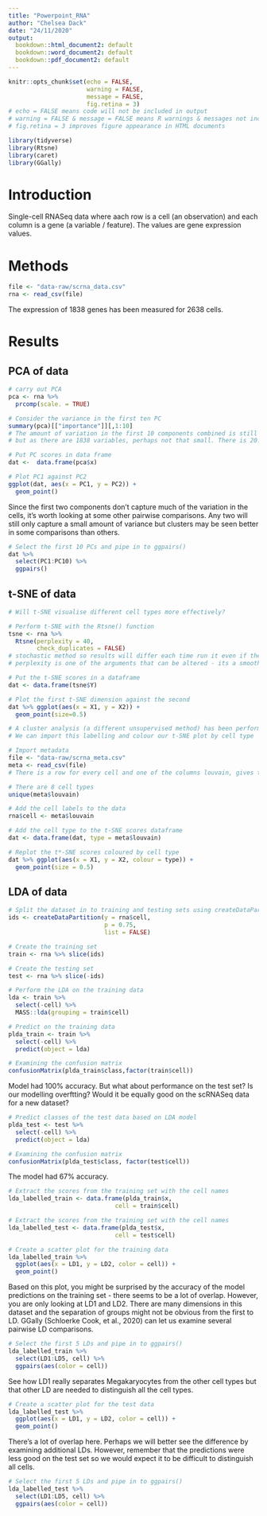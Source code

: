 ```yaml
---
title: "Powerpoint_RNA"
author: "Chelsea Dack"
date: "24/11/2020"
output: 
  bookdown::html_document2: default
  bookdown::word_document2: default
  bookdown::pdf_document2: default
---
```


<!-- set default code chunk options -->
```r
knitr::opts_chunk$set(echo = FALSE, 
                      warning = FALSE,
                      message = FALSE,
                      fig.retina = 3)
# echo = FALSE means code will not be included in output
# warning = FALSE & message = FALSE means R warnings & messages not included
# fig.retina = 3 improves figure appearance in HTML documents
```

<!-- insert code chunk for package loading -->
```r
library(tidyverse)
library(Rtsne)
library(caret)
library(GGally)
```

# Introduction
Single-cell RNASeq data where aach row is a cell (an observation) and each column is a gene (a variable / feature). The values are gene expression values.

# Methods
```r
file <- "data-raw/scrna_data.csv"
rna <- read_csv(file)
```
The expression of 1838 genes has been measured for 2638 cells.

# Results

## PCA of data

```r
# carry out PCA
pca <- rna %>% 
  prcomp(scale. = TRUE)

# Consider the variance in the first ten PC
summary(pca)[["importance"]][,1:10]
# The amount of variation in the first 10 components combined is still quite small (6.49%)
# but as there are 1838 variables, perhaps not that small. There is 20.71% in the first 100
```

```r
# Put PC scores in data frame
dat <-  data.frame(pca$x)

# Plot PC1 against PC2
ggplot(dat, aes(x = PC1, y = PC2)) +
  geom_point()
```

Since the first two components don't capture much of the variation in the cells, it's worth looking at some other pairwise comparisons. Any two will still only capture a small amount of variance but clusters may be seen better in some comparisons than others.

```r
# Select the first 10 PCs and pipe in to ggpairs()
dat %>%
  select(PC1:PC10) %>% 
  ggpairs()
```

## t-SNE of data

```r
# Will t-SNE visualise different cell types more effectively?

# Perform t-SNE with the Rtsne() function
tsne <- rna %>% 
  Rtsne(perplexity = 40,
        check_duplicates = FALSE)
# stochastic method so results will differ each time run it even if the arguments are the same
# perplexity is one of the arguments that can be altered - its a smoothing of the number of neighbours
```

```r
# Put the t-SNE scores in a dataframe
dat <- data.frame(tsne$Y)

# Plot the first t-SNE dimension against the second
dat %>% ggplot(aes(x = X1, y = X2)) +
  geom_point(size=0.5)

# A cluster analysis (a different unsupervised method) has been performed on these data and the cell types identified and verified by mapping the expression of markers on the clusters
# We can import this labelling and colour our t-SNE plot by cell type

# Import metadata
file <- "data-raw/scrna_meta.csv"
meta <- read_csv(file)
# There is a row for every cell and one of the columns louvain, gives the cell types. Louvain is the name of the clustering algorithm that was used

# There are 8 cell types 
unique(meta$louvain)

# Add the cell labels to the data
rna$cell <- meta$louvain

# Add the cell type to the t-SNE scores dataframe
dat <- data.frame(dat, type = meta$louvain)

# Replot the t*-SNE scores coloured by cell type
dat %>% ggplot(aes(x = X1, y = X2, colour = type)) +
  geom_point(size = 0.5)

```

## LDA of data

```r
# Split the dataset in to training and testing sets using createDataPartition()
ids <- createDataPartition(y = rna$cell,
                           p = 0.75,
                           list = FALSE)

# Create the training set
train <- rna %>% slice(ids)

# Create the testing set
test <- rna %>% slice(-ids)
```

```r
# Perform the LDA on the training data
lda <- train %>% 
  select(-cell) %>%
  MASS::lda(grouping = train$cell)

# Predict on the training data
plda_train <- train %>% 
  select(-cell) %>%
  predict(object = lda)

# Examining the confusion matrix
confusionMatrix(plda_train$class,factor(train$cell))
```

Model had 100% accuracy. But what about performance on the test set? Is our modelling overftting? Would it be equally good on the scRNASeq data for a new dataset?

```r
# Predict classes of the test data based on LDA model
plda_test <- test %>% 
  select(-cell) %>%
  predict(object = lda)

# Examining the confusion matrix
confusionMatrix(plda_test$class, factor(test$cell))
```

The model had 67% accuracy.

```r
# Extract the scores from the training set with the cell names
lda_labelled_train <- data.frame(plda_train$x,
                              cell = train$cell)

# Extract the scores from the training set with the cell names
lda_labelled_test <- data.frame(plda_test$x,
                              cell = test$cell)

# Create a scatter plot for the training data
lda_labelled_train %>% 
  ggplot(aes(x = LD1, y = LD2, color = cell)) +
  geom_point()
```

Based on this plot, you might be surprised by the accuracy of the model predictions on the training set - there seems to be a lot of overlap. However, you are only looking at LD1 and LD2. There are many dimensions in this dataset and the separation of groups might not be obvious from the first to LD. GGally (Schloerke Cook, et al., 2020) can let us examine several pairwise LD comparisons.

```r
# Select the first 5 LDs and pipe in to ggpairs()
lda_labelled_train %>% 
  select(LD1:LD5, cell) %>% 
  ggpairs(aes(color = cell))
```

See how LD1 really separates Megakaryocytes from the other cell types but that other LD are needed to distinguish all the cell types.

```r
# Create a scatter plot for the test data
lda_labelled_test %>% 
  ggplot(aes(x = LD1, y = LD2, color = cell)) +
  geom_point()
```

There's a lot of overlap here. Perhaps we will better see the difference by examining additional LDs. However, remember that the predictions were less good on the test set so we would expect it to be difficult to distinguish all cells.

```r
# Select the first 5 LDs and pipe in to ggpairs()
lda_labelled_test %>% 
  select(LD1:LD5, cell) %>% 
  ggpairs(aes(color = cell))
```


